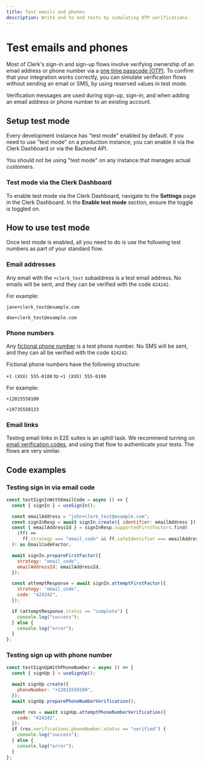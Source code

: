 ```yaml
---
title: Test emails and phones
description: Write end to end tests by simulating OTP verifications.
---
```


# Test emails and phones

Most of Clerk's sign-in and sign-up flows involve verifying ownership of an email address or phone number via a [one time passcode (OTP)](/docs/custom-flows/email-sms-otp). To confirm that your integration works correctly, you can simulate verification flows without sending an email or SMS, by using reserved values in test mode.

Verification messages are used during sign-up, sign-in, and when adding an email address or phone number to an existing account.

## Setup test mode

Every development instance has "test mode" enabled by default. If you need to use "test mode" on a production instance, you can enable it via the Clerk Dashboard or via the Backend API.

<Callout type="warning">
  You should not be using "test mode" on any instance that manages actual customers.
</Callout>

### Test mode via the Clerk Dashboard

To enable test mode via the Clerk Dashboard, navigate to the **Settings** page in the Clerk Dashboard. In the **Enable test mode** section, ensure the toggle is toggled on.

<Images
  width={756}
  height={412.5}
  src="/docs/images/testing/enable-test-mode.webp"
  alt="The 'Enable test mode' section of the Settings page in the Clerk Dashboard. There is a red arrow pointing to the toggled, which is toggled on."
/>

## How to use test mode

Once test mode is enabled, all you need to do is use the following test numbers as part of your standard flow.

### Email addresses

Any email with the `+clerk_test` subaddress is a test email address. No emails will be sent, and they can be verified with the code `424242`.

For example:

`jane+clerk_test@example.com`

`doe+clerk_test@example.com`

### Phone numbers

Any [fictional phone number](https://en.wikipedia.org/wiki/555_(telephone_number)) is a test phone number. No SMS will be sent, and they can all be verified with the code `424242`.

Fictional phone numbers have the following structure:

`+1 (XXX) 555-0100` to `+1 (XXX) 555-0199`

For example:

`+12015550100`

`+19735550133`

### Email links

Testing email links in E2E suites is an uphill task. We recommend turning on [email verification codes](/docs/authentication/configuration/sign-up-sign-in-options#verification-methods), and using that flow to authenticate your tests. The flows are very similar.

## Code examples

### Testing sign in via email code

```jsx
const testSignInWithEmailCode = async () => {
  const { signIn } = useSignIn();

  const emailAddress = "john+clerk_test@example.com";
  const signInResp = await signIn.create({ identifier: emailAddress });
  const { emailAddressId } = signInResp.supportedFirstFactors.find(
    (ff) =>
      ff.strategy === "email_code" && ff.safeIdentifier === emailAddress
  )! as EmailCodeFactor;

  await signIn.prepareFirstFactor({
    strategy: "email_code",
    emailAddressId: emailAddressId,
  });

  const attemptResponse = await signIn.attemptFirstFactor({
    strategy: "email_code",
    code: "424242",
  });

  if (attemptResponse.status == "complete") {
    console.log("success");
  } else {
    console.log("error");
  }
};
```

### Testing sign up with phone number

```jsx
const testSignUpWithPhoneNumber = async () => {
  const { signUp } = useSignUp();

  await signUp.create({
    phoneNumber: "+12015550100",
  });
  await signUp.preparePhoneNumberVerification();

  const res = await signUp.attemptPhoneNumberVerification({
    code: "424242",
  });
  if (res.verifications.phoneNumber.status == "verified") {
    console.log("success");
  } else {
    console.log("error");
  }
};
```

